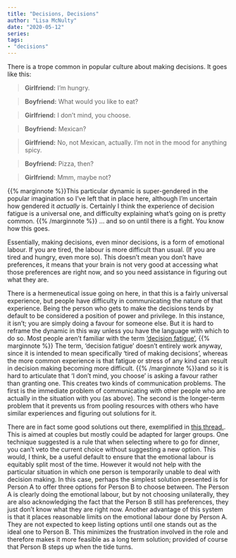 ```yaml
---
title: "Decisions, Decisions"
author: "Lisa McNulty"
date: "2020-05-12"
series:
tags:
- "decisions"
---
```


There is a trope common in popular culture about making decisions. It goes like this: 

>**Girlfriend:** I’m hungry. 

>**Boyfriend:** What would you like to eat? 

>**Girlfriend:** I don’t mind, you choose. 

>**Boyfriend:** Mexican? 

>**Girlfriend:** No, not Mexican, actually. I’m not in the mood for anything spicy. 

>**Boyfriend:** Pizza, then? 

>**Girlfriend:** Mmm, maybe not? 

{{% marginnote %}}This particular dynamic is super-gendered in the popular imagination so I’ve left that in place here, although I’m uncertain how gendered it *actually* is. Certainly I think the experience of decision fatigue is a universal one, and difficulty explaining what’s going on is pretty common. {{% /marginnote %}}
... and so on until there is a fight. You know how this goes. 

Essentially, making decisions, even minor decisions, is a form of emotional labour. If you are tired, the labour is more difficult than usual. (If you are tired and hungry, even more so). This doesn’t mean you don’t have preferences, it means that your brain is not very good at accessing what those preferences are right now, and so you need assistance in figuring out what they are. 

There is a hermeneutical issue going on here, in that this is a fairly universal experience, but people have difficulty in communicating the nature of that experience. Being the person who gets to make the decisions tends by default to be considered a position of power and privilege. In this instance, it isn’t; you are simply doing a favour for someone else. But it is hard to reframe the dynamic in this way unless you have the language with which to do so. Most people aren’t familiar with the term [‘decision fatigue’](https://en.wikipedia.org/wiki/Decision_fatigue),  {{% marginnote %}} The term, ‘decision fatigue’ doesn’t entirely work anyway, since it is intended to mean specifically ‘tired of making decisions’, whereas the more common experience is that fatigue or stress of any kind can result in decision making becoming more difficult.  {{% /marginnote %}}and so it is hard to articulate that ‘I don’t mind, you choose’ is asking a favour rather than granting one. This creates two kinds of communication problems. The first is the immediate problem of communicating with other people who are actually in the situation with you (as above). The second is the longer-term problem that it prevents us from pooling resources with others who have similar experiences and figuring out solutions for it. 

There are in fact some good solutions out there, exemplified in [this thread.](https://ask.metafilter.com/340682/Decision-Making-Frameworks-Hacks-for-Couples). This is aimed at couples but mostly could be adapted for larger groups. One technique suggested is a rule that when selecting where to go for dinner, you can't veto the current choice without suggesting a new option. This would, I think, be a useful default to ensure that the emotional labour is equitably split most of the time. However it would not help with the particular situation in which one person is temporarily unable to deal with decision making. In this case, perhaps the simplest solution presented is for Person A to offer three options for Person B to choose between. The Person A is clearly doing the emotional labour, but by not choosing unilaterally, they are also acknowledging the fact that the Person B still has preferences, they just don't know what they are right now. Another advantage of this system is that it places reasonable limits on the emotional labour done by Person A. They are not expected to keep listing options until one stands out as the ideal one to Person B. This minimizes the frustration involved in the role and therefore makes it more feasible as a long term solution; provided of course that Person B steps up when the tide turns. 